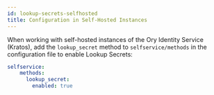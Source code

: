 ```yaml
---
id: lookup-secrets-selfhosted
title: Configuration in Self-Hosted Instances
---
```


When working with self-hosted instances of the Ory Identity Service (Kratos), add the
`lookup_secret` method to `selfservice/methods` in the configuration file to enable Lookup Secrets: 

```yaml title="kratos.config.yml"
selfservice:
    methods:
      lookup_secret:
        enabled: true
```